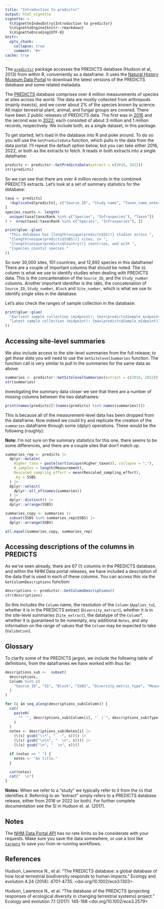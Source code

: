 ```yaml
---
title: "Introduction to predictsr"
output: html_vignette
vignette: >
  %\VignetteIndexEntry{Introduction to predictsr}
  %\VignetteEngine{knitr::rmarkdown}
  %\VignetteEncoding{UTF-8}
knitr:
  opts_chunk:
    collapse: true
    comment: '#>'
cache: true
---
```


The [`predictsr`](https://github.com/Biodiversity-Futures-Lab/predictsr) package accesses the PREDICTS database (Hudson et al, 2013) from within R, conveniently as a dataframe. It uses the [Natural History Museum Data Portal](https://data.nhm.ac.uk/) to download the latest versions of the PREDICTS database and some related metadata. 

The [PREDICTS](https://www.nhm.ac.uk/our-science/research/projects/predicts/science.html) database comprises over 4 million measurements of species at sites across the world. The data are mostly collected from arthropods (mainly insects), and we cover about 2% of the species known by science. All major terrestrial plant, animal, and fungal groups are covered. There have been 2 public releases of PREDICTS data. The first was in [2016](https://data.nhm.ac.uk/dataset/the-2016-release-of-the-predicts-database-v1-1) and the second was in [2022](https://data.nhm.ac.uk/dataset/release-of-data-added-to-the-predicts-database-november-2022); each consisted of about 3 million and 1 million records, respectively. We include both, as a single dataset, in this package.

To get started, let's load in the database into R and poke around. To do so you will use the `GetPredictsData` function, which pulls in the data from the data portal. I'll repeat the default option below, but you can take either 2016, 2022, or both as the extracts to fetch. It reads in both extracts into a single dataframe:

```r
predicts <- predictsr::GetPredictsData(extract = c(2016, 2022))
str(predicts)
```

So we can see that there are over 4 million records in the combined PREDICTS extracts. Let's look at a set of summary statistics for the database:

```r
taxa <- predicts[
  !duplicated(predicts[, c("Source_ID", "Study_name", "Taxon_name_entered")]),
]
species_counts <- length(
  unique(taxa[taxa$Rank %in% c("Species", "Infraspecies"), "Taxon"])
) +  nrow(taxa[!taxa$Rank %in% c("Species", "Infraspecies"), ])

print(glue::glue(
  "This database has {length(unique(predicts$SS))} studies across ",
  "{length(unique(predicts$SSBS))} sites, in ",
  "{length(unique(predicts$Country))} countries, and with ",
  "{species_counts} species."
))
```

So over 30,000 sites, 101 countries, and 12,892 species in this dataframe! There are a couple of important columns that should be noted. The `SS` column is what we use to identify studies when dealing with PREDICTS data. This is the concantenation of the `Source_ID`, and the `Study_number` columns. Another important identifier is the `SBBS`, the concatenation of `Source_ID`, `Study_number`, `Block` and `Site_number`, which is what we use to identify single sites in the database.

Let's also check the ranges of sample collection in the database:

```r
print(glue::glue(
  "Earliest sample collection (midpoint): {min(predicts$Sample_midpoint)}, ",
  "latest sample collection (midpoint): {max(predicts$Sample_midpoint)}"
))
```

## Accessing site-level summaries

We also include access to the site-level summaries from the full release; to get *these data* you will need to use the `GetSitelevelSummaries` function. The function call is very similar to pull in the summaries for the same data as above:

```r
summaries <- predictsr::GetSitelevelSummaries(extract = c(2016, 2022))
str(summaries)
```

Investigating the summary data closer we see that there are a number of missing columns between the two dataframes:

```r
print(names(predicts)[!(names(predicts) %in% names(summaries))])
```

This is because all of the measurement-level data has been dropped from the dataframe. Now indeed we could try and replicate the creation of the `summaries` dataframe through some {dplyr} operations. These would be the following (roughly):

**Note:** I'm not sure on the summary statistics for this one, there seems to be some differences, and there are a couple sites that don't match up.

```r
summaries_rep <- predicts |>
  dplyr::mutate(
    Higher_taxa = paste(sort(unique(Higher_taxon)), collapse = ","),
    N_samples = length(Measurement),
    Rescaled_sampling_effort = mean(Rescaled_sampling_effort),
    .by = SSBS
  ) |>
  dplyr::select(
    dplyr::all_of(names(summaries))
  ) |>
  dplyr::distinct() |>
  dplyr::arrange(SSBS)

summaries_copy <- summaries |>
  subset(SSBS %in% summaries_rep$SSBS) |>
  dplyr::arrange(SSBS)

all.equal(summaries_copy, summaries_rep)
```

## Accessing descriptions of the columns in PREDICTS

As we've seen already, there are 67 (!) columns in the PREDICTS database, and within the NHM Data portal releases, we have included a description of the data that is used in each of these columns. You can access this via the `GetColumnDescriptions` function:

```r
descriptions <- predictsr::GetColumnDescriptions()
str(descriptions)
```

So this includes the `Column` name, the resolution of the `Column` (`Applies_to`), whether it is in the PREDICTS extract (`Diversity_extract`), whether it is in the site-level summaries (`Site_extract`), the datatype of the `Column`*, whether it is guaranteed to be nonempty, any additional `Notes`, and any information on the range of values that the `Column` may be expected to take (`Validation`).

## Glossary

To clarify some of the PREDICTS jargon, we include the following table of definitions, from the dataframes we have worked with thus far:

```r
descriptions_sub <-  subset(
  descriptions,
  Column %in% c(
    "Source_ID", "SS", "Block", "SSBS", "Diversity_metric_type", "Measurement"
  )
)

for (i in seq_along(descriptions_sub$Column)) {
  cat(
    paste0(
      "* `", descriptions_sub$Column[i], "` (`", descriptions_sub$Type[i], "`): "
    )
  )
  notes <- descriptions_sub$Notes[i] |>
    (\(s) gsub("\\*", "  -", s))() |>
    (\(s) gsub("\n\n", "  \n", s))() |>
    (\(s) gsub("\n", "  \n", s))()

  if (notes == " ") {
    notes <- "As title."
  }

  cat(notes)
  cat("  \n")
}
```

**Notes:** When we refer to a "study" we typically refer to it from the `SS` that identifies it. Referring to an "extract" simply refers to a PREDICTS database release, either from 2016 or 2022 (or both). For further complete documentation see the SI in Hudson et. al. (2017).

## Notes

The [NHM Data Portal API](https://data.nhm.ac.uk/about/download) has no rate limits so be considerate with your requests. Make sure you save the data somewhere, or use a tool like [`targets`](https://docs.ropensci.org/targets/index.html) to save you from re-running workflows.

## References

Hudson, Lawrence N., et al. "The PREDICTS database: a global database of how local terrestrial biodiversity responds to human impacts." Ecology and evolution 4.24 (2014): 4701-4735. <doi.org/10.1002/ece3.1303>.

Hudson, Lawrence N., et al. "The database of the PREDICTS (projecting responses of ecological diversity in changing terrestrial systems) project." Ecology and evolution 7.1 (2017): 145-188 <doi.org/10.1002/ece3.2579>
